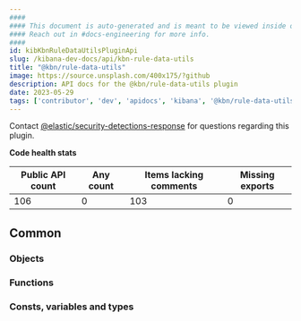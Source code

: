 ```yaml
---
####
#### This document is auto-generated and is meant to be viewed inside our experimental, new docs system.
#### Reach out in #docs-engineering for more info.
####
id: kibKbnRuleDataUtilsPluginApi
slug: /kibana-dev-docs/api/kbn-rule-data-utils
title: "@kbn/rule-data-utils"
image: https://source.unsplash.com/400x175/?github
description: API docs for the @kbn/rule-data-utils plugin
date: 2023-05-29
tags: ['contributor', 'dev', 'apidocs', 'kibana', '@kbn/rule-data-utils']
---
```




Contact [@elastic/security-detections-response](https://github.com/orgs/elastic/teams/security-detections-response) for questions regarding this plugin.

**Code health stats**

| Public API count  | Any count | Items lacking comments | Missing exports |
|-------------------|-----------|------------------------|-----------------|
| 106 | 0 | 103 | 0 |

## Common

### Objects
<DocDefinitionList data={kbnRuleDataUtilsObj.common.objects}/>

### Functions
<DocDefinitionList data={kbnRuleDataUtilsObj.common.functions}/>

### Consts, variables and types
<DocDefinitionList data={kbnRuleDataUtilsObj.common.misc}/>

